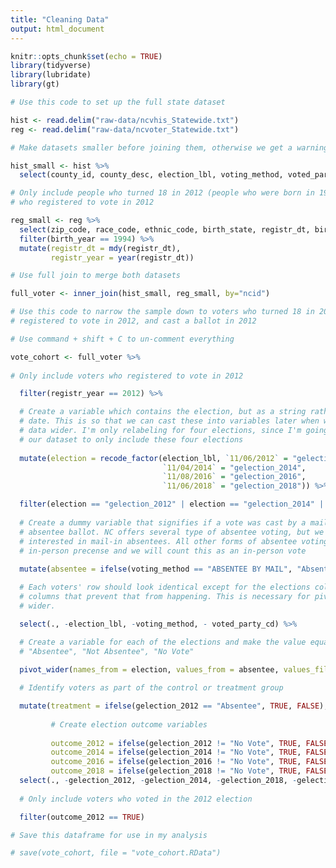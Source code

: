 ```yaml
---
title: "Cleaning Data"
output: html_document
---
```


```r
knitr::opts_chunk$set(echo = TRUE)
library(tidyverse)
library(lubridate)
library(gt)

```

```r
# Use this code to set up the full state dataset

hist <- read.delim("raw-data/ncvhis_Statewide.txt")
reg <- read.delim("raw-data/ncvoter_Statewide.txt")

# Make datasets smaller before joining them, otherwise we get a warning that says "vector memory exhausted"

hist_small <- hist %>% 
  select(county_id, county_desc, election_lbl, voting_method, voted_party_cd, ncid)

# Only include people who turned 18 in 2012 (people who were born in 1994) and
# who registered to vote in 2012

reg_small <- reg %>% 
  select(zip_code, race_code, ethnic_code, birth_state, registr_dt, birth_year, ncid) %>% 
  filter(birth_year == 1994) %>% 
  mutate(registr_dt = mdy(registr_dt),
         registr_year = year(registr_dt))

# Use full join to merge both datasets

full_voter <- inner_join(hist_small, reg_small, by="ncid")

```


```r
# Use this code to narrow the sample down to voters who turned 18 in 2012,
# registered to vote in 2012, and cast a ballot in 2012

# Use command + shift + C to un-comment everything

vote_cohort <- full_voter %>%
  
# Only include voters who registered to vote in 2012

  filter(registr_year == 2012) %>%

  # Create a variable which contains the election, but as a string rather than a
  # date. This is so that we can cast these into variables later when we make our
  # data wider. I'm only relabeling for four elections, since I'm going to filter
  # our dataset to only include these four elections
  
  mutate(election = recode_factor(election_lbl, `11/06/2012` = "gelection_2012",
                                  `11/04/2014` = "gelection_2014",
                                  `11/08/2016` = "gelection_2016",
                                  `11/06/2018` = "gelection_2018")) %>%

  filter(election == "gelection_2012" | election == "gelection_2014" | election == "gelection_2016" | election == "gelection_2018") %>%
  
  # Create a dummy variable that signifies if a vote was cast by a mail-in
  # absentee ballot. NC offers several type of absentee voting, but we're only
  # interested in mail-in absentees. All other forms of absentee voting requires
  # in-person precense and we will count this as an in-person vote
  
  mutate(absentee = ifelse(voting_method == "ABSENTEE BY MAIL", "Absentee", "Not Absentee")) %>%

  # Each voters' row should look identical except for the elections column. Drop
  # columns that prevent that from happening. This is necessary for pivoting
  # wider.

  select(., -election_lbl, -voting_method, - voted_party_cd) %>%

  # Create a variable for each of the elections and make the value equal to
  # "Absentee", "Not Absentee", "No Vote"
  
  pivot_wider(names_from = election, values_from = absentee, values_fill = list(absentee  = "No Vote")) %>%

  # Identify voters as part of the control or treatment group

  mutate(treatment = ifelse(gelection_2012 == "Absentee", TRUE, FALSE),
         
         # Create election outcome variables
         
         outcome_2012 = ifelse(gelection_2012 != "No Vote", TRUE, FALSE),
         outcome_2014 = ifelse(gelection_2014 != "No Vote", TRUE, FALSE),
         outcome_2016 = ifelse(gelection_2016 != "No Vote", TRUE, FALSE),
         outcome_2018 = ifelse(gelection_2018 != "No Vote", TRUE, FALSE)) %>%
  select(., -gelection_2012, -gelection_2014, -gelection_2018, -gelection_2016) %>%
  
  # Only include voters who voted in the 2012 election

  filter(outcome_2012 == TRUE)

# Save this dataframe for use in my analysis

# save(vote_cohort, file = "vote_cohort.RData")



```